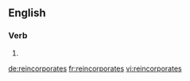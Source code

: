 ==English==

===Verb===
{{head|en}}

# {{en-third-person singular of|reincorporate}}

[[de:reincorporates]]
[[fr:reincorporates]]
[[vi:reincorporates]]